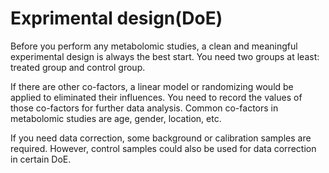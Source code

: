 # Exprimental design(DoE)

Before you perform any metabolomic studies, a clean and meaningful experimental design is always the best start. You need two groups at least: treated group and control group. 

If there are other co-factors, a linear model or randomizing would be applied to eliminated their influences. You need to record the values of those co-factors for further data analysis. Common co-factors in metabolomic studies are age, gender, location, etc.

If you need data correction, some background or calibration samples are required. However, control samples could also be used for data correction in certain DoE.
